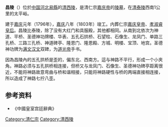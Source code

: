 {{文物保护单位
| 级别 = 全国
| 图片 = Changling Tomb of Qing Dynasty, 2016-09-07.jpg
| 名称 = 清西陵<br /><span style="font-size:smaller;">昌陵</span>
| 编号 = 1-180
| 分类 = 古墓葬
| 时代 = [[清|清]]
| 所在 = [[河北省|河北省]][[易县|易县]]
| 登录 = 1961年
| Cat = 河北全国重点文物保护单位
}}
'''昌陵'''（{{lang-mnc|ᠴᠣᠯᡤᠣᡵᠣᡴᠣ <br>ᠮᡠᠩᡤᠠᠨ|v=colgoroko munggan}}）位於[[中国|中国]][[河北|河北]][[易縣|易縣]]的[[清西陵|清西陵]]，是清仁宗[[嘉庆帝|嘉庆帝]]的[[陵墓|陵墓]]，在[[清泰陵|清泰陵]]西南1公里的太平峪。

建于[[嘉庆|嘉庆]]元年（1796年），[[嘉庆|嘉庆]]八年（1803年）竣工。内葬仁宗[[嘉庆皇帝|嘉庆皇帝]]、[[孝淑睿皇后|孝淑睿皇后]]。昌陵比泰陵，除了没有大红门和具服殿，其他都相同。从南到北依次为神道、平桥、圣德神功牌楼、华表、五孔石拱桥、石望柱、石像生、龙凤门、单路三孔桥、三路三孔桥、神道碑亭、隆恩门、隆恩殿、方城、明楼、宝顶、地宫。圣德神功牌为[[满文|满文]][[汉文|汉文]]双碑，为[[道光帝|道光帝]]手书。

因為昌陵內的五孔拱桥是歪的，偏东北、西南方。這与神路不平行，形成一个小夹角。神路必须与五孔拱桥相连接，但桥又与龙凤门、石像生、圣德神功碑亭距离很近，不能将神路故意弯曲与桥和谐相接，只能将神路硬性与桥的两端直接相连接，所以造成了神路七拧八歪。

==参考资料==
*《中國皇室宫廷辭典》

{{清朝皇陵}}
{{Authority control}}
[[Category:清仁宗|Category:清仁宗]]
[[Category:清西陵|Category:清西陵]]